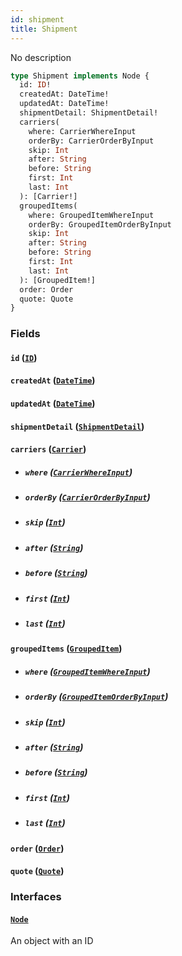 ```yaml
---
id: shipment
title: Shipment
---
```


No description

```graphql
type Shipment implements Node {
  id: ID!
  createdAt: DateTime!
  updatedAt: DateTime!
  shipmentDetail: ShipmentDetail!
  carriers(
    where: CarrierWhereInput
    orderBy: CarrierOrderByInput
    skip: Int
    after: String
    before: String
    first: Int
    last: Int
  ): [Carrier!]
  groupedItems(
    where: GroupedItemWhereInput
    orderBy: GroupedItemOrderByInput
    skip: Int
    after: String
    before: String
    first: Int
    last: Int
  ): [GroupedItem!]
  order: Order
  quote: Quote
}
```

### Fields

#### `id` ([`ID`](../order-view-service/scalars/id))

#### `createdAt` ([`DateTime`](../order-view-service/scalars/date-time))

#### `updatedAt` ([`DateTime`](../order-view-service/scalars/date-time))

#### `shipmentDetail` ([`ShipmentDetail`](../order-view-service/objects/shipment-detail))

#### `carriers` ([`Carrier`](../order-view-service/objects/carrier))

- ##### `where` ([`CarrierWhereInput`](../order-view-service/inputs/carrier-where-input))

- ##### `orderBy` ([`CarrierOrderByInput`](../order-view-service/enums/carrier-order-by-input))

- ##### `skip` ([`Int`](../order-view-service/scalars/int))

- ##### `after` ([`String`](../order-view-service/scalars/string))

- ##### `before` ([`String`](../order-view-service/scalars/string))

- ##### `first` ([`Int`](../order-view-service/scalars/int))

- ##### `last` ([`Int`](../order-view-service/scalars/int))

#### `groupedItems` ([`GroupedItem`](../order-view-service/objects/grouped-item))

- ##### `where` ([`GroupedItemWhereInput`](../order-view-service/inputs/grouped-item-where-input))

- ##### `orderBy` ([`GroupedItemOrderByInput`](../order-view-service/enums/grouped-item-order-by-input))

- ##### `skip` ([`Int`](../order-view-service/scalars/int))

- ##### `after` ([`String`](../order-view-service/scalars/string))

- ##### `before` ([`String`](../order-view-service/scalars/string))

- ##### `first` ([`Int`](../order-view-service/scalars/int))

- ##### `last` ([`Int`](../order-view-service/scalars/int))

#### `order` ([`Order`](../order-view-service/objects/order))

#### `quote` ([`Quote`](../order-view-service/objects/quote))

### Interfaces

#### [`Node`](../order-view-service/interfaces/node)

An object with an ID
